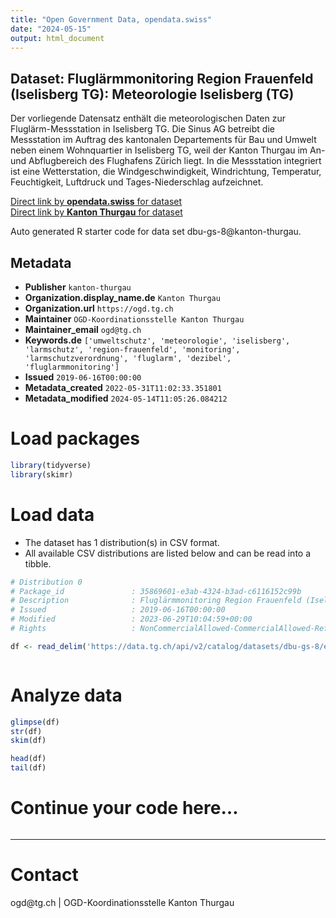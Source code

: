 ```yaml
---
title: "Open Government Data, opendata.swiss"
date: "2024-05-15"
output: html_document
---
```


## Dataset: Fluglärmmonitoring Region Frauenfeld (Iselisberg TG): Meteorologie Iselisberg (TG)

Der vorliegende Datensatz enthält die meteorologischen Daten zur Fluglärm-Messstation in Iselisberg TG. Die Sinus AG betreibt die Messstation im Auftrag des kantonalen Departements für Bau und Umwelt neben einem Wohnquartier in Iselisberg TG, weil der Kanton Thurgau im An- und Abflugbereich des Flughafens Zürich liegt. In die Messstation integriert ist eine Wetterstation, die Windgeschwindigkeit, Windrichtung, Temperatur, Feuchtigkeit, Luftdruck und Tages-Niederschlag aufzeichnet.

[Direct link by **opendata.swiss** for dataset](https://opendata.swiss/de/dataset/fluglarmmonitoring-region-frauenfeld-iselisberg-tg-meteorologie-iselisberg-tg)<br>
[Direct link by **Kanton Thurgau** for dataset](https://data.tg.ch/explore/dataset/dbu-gs-8/)

Auto generated R starter code for data set dbu-gs-8@kanton-thurgau.

## Metadata

- **Publisher** `kanton-thurgau`
- **Organization.display_name.de** `Kanton Thurgau`
- **Organization.url** `https://ogd.tg.ch`
- **Maintainer** `OGD-Koordinationsstelle Kanton Thurgau`
- **Maintainer_email** `ogd@tg.ch`
- **Keywords.de** `['umweltschutz', 'meteorologie', 'iselisberg', 'larmschutz', 'region-frauenfeld', 'monitoring', 'larmschutzverordnung', 'fluglarm', 'dezibel', 'fluglarmmonitoring']`
- **Issued** `2019-06-16T00:00:00`
- **Metadata_created** `2022-05-31T11:02:33.351801`
- **Metadata_modified** `2024-05-14T11:05:26.084212`


# Load packages

```r

library(tidyverse)
library(skimr)

```

# Load data

-   The dataset has 1 distribution(s) in CSV format.
-   All available CSV distributions are listed below and can be read into a tibble.

```r

# Distribution 0
# Package_id               : 35869601-e3ab-4324-b3ad-c6116152c99b
# Description              : Fluglärmmonitoring Region Frauenfeld (Iselisberg TG): Meteorologie Iselisberg (TG) (csv)
# Issued                   : 2019-06-16T00:00:00
# Modified                 : 2023-06-29T10:04:59+00:00
# Rights                   : NonCommercialAllowed-CommercialAllowed-ReferenceRequired

df <- read_delim('https://data.tg.ch/api/v2/catalog/datasets/dbu-gs-8/exports/csv')



```

# Analyze data

```r

glimpse(df)
str(df)
skim(df)

head(df)
tail(df)

```

# Continue your code here...

```r

```

------------------------------------------------------------------------

# Contact

ogd@tg.ch | OGD-Koordinationsstelle Kanton Thurgau
